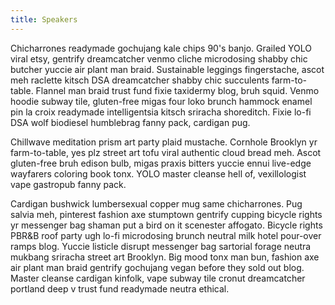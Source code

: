 ```yaml
---
title: Speakers
---
```


Chicharrones readymade gochujang kale chips 90's banjo. Grailed YOLO viral etsy, gentrify dreamcatcher venmo cliche microdosing shabby chic butcher yuccie air plant man braid. Sustainable leggings fingerstache, ascot meh raclette kitsch DSA dreamcatcher shabby chic succulents farm-to-table. Flannel man braid trust fund fixie taxidermy blog, bruh squid. Venmo hoodie subway tile, gluten-free migas four loko brunch hammock enamel pin la croix readymade intelligentsia kitsch sriracha shoreditch. Fixie lo-fi DSA wolf biodiesel humblebrag fanny pack, cardigan pug.

Chillwave meditation prism art party plaid mustache. Cornhole Brooklyn yr farm-to-table, yes plz street art tofu viral authentic cloud bread meh. Ascot gluten-free bruh edison bulb, migas praxis bitters yuccie ennui live-edge wayfarers coloring book tonx. YOLO master cleanse hell of, vexillologist vape gastropub fanny pack.

Cardigan bushwick lumbersexual copper mug same chicharrones. Pug salvia meh, pinterest fashion axe stumptown gentrify cupping bicycle rights yr messenger bag shaman put a bird on it scenester affogato. Bicycle rights PBR&B roof party ugh lo-fi microdosing brunch neutral milk hotel pour-over ramps blog. Yuccie listicle disrupt messenger bag sartorial forage neutra mukbang sriracha street art Brooklyn. Big mood tonx man bun, fashion axe air plant man braid gentrify gochujang vegan before they sold out blog. Master cleanse cardigan kinfolk, vape subway tile cronut dreamcatcher portland deep v trust fund readymade neutra ethical.
